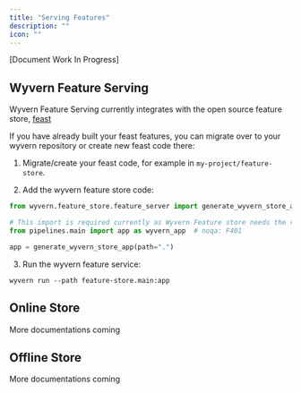 ```yaml
---
title: "Serving Features"
description: ""
icon: ""
---
```


[Document Work In Progress]

## Wyvern Feature Serving

Wyvern Feature Serving currently integrates with the open source feature store, [feast](https://feast.dev/)

If you have already built your feast features, you can migrate over to your wyvern repository or create new feast code there:

1. Migrate/create your feast code, for example in `my-project/feature-store`.

2. Add the wyvern feature store code:

```python feature-store/main.py
from wyvern.feature_store.feature_server import generate_wyvern_store_app

# This import is required currently as Wyvern Feature store needs the real-time feature registry info
from pipelines.main import app as wyvern_app  # noqa: F401

app = generate_wyvern_store_app(path=".")
```

3. Run the wyvern feature service:

```shell
wyvern run --path feature-store.main:app
```

## Online Store

More documentations coming

## Offline Store

More documentations coming

